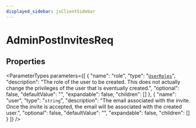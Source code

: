 ```yaml
---
displayed_sidebar: jsClientSidebar
---
```



# AdminPostInvitesReq

## Properties

<ParameterTypes parameters={[
  {
    "name": "role",
    "type": "[`UserRoles`](../enums/internal.internal.UserRoles.mdx)",
    "description": "The role of the user to be created. This does not actually change the privileges of the user that is eventually created.",
    "optional": false,
    "defaultValue": "",
    "expandable": false,
    "children": []
  },
  {
    "name": "user",
    "type": "`string`",
    "description": "The email associated with the invite. Once the invite is accepted, the email will be associated with the created user.",
    "optional": false,
    "defaultValue": "",
    "expandable": false,
    "children": []
  }
]} />
